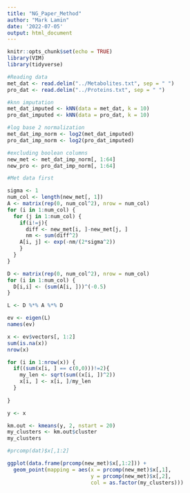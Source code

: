 ```yaml
---
title: "NG_Paper_Method"
author: "Mark Lamin"
date: '2022-07-05'
output: html_document
---
```


```r
knitr::opts_chunk$set(echo = TRUE)
library(VIM)
library(tidyverse)
```

```r
#Reading data
met_dat <- read.delim("../Metabolites.txt", sep = " ")
pro_dat <- read.delim("../Proteins.txt", sep = " ")

#knn imputation
met_dat_imputed <- kNN(data = met_dat, k = 10)
pro_dat_imputed <- kNN(data = pro_dat, k = 10)

#log base 2 normalization
met_dat_imp_norm <- log2(met_dat_imputed)
pro_dat_imp_norm <- log2(pro_dat_imputed)

#excluding boolean columns
new_met <- met_dat_imp_norm[, 1:64]
new_pro <- pro_dat_imp_norm[, 1:64]
```

```r
#Met data first 

sigma <- 1
num_col <- length(new_met[, 1])
A <- matrix(rep(0, num_col^2), nrow = num_col)
for (i in 1:num_col) {
  for (j in 1:num_col) {
    if(i!=j){
      diff <- new_met[i, ]-new_met[j, ]
      nm <- sum(diff^2)
    A[i, j] <- exp(-nm/(2*sigma^2))
    }
  }
}

D <- matrix(rep(0, num_col^2), nrow = num_col)
for (i in 1:num_col) {
  D[i,i] <- (sum(A[i, ]))^(-0.5)
}

L <- D %*% A %*% D

ev <- eigen(L)
names(ev)

x <- ev$vectors[, 1:2]
sum(is.na(x))
nrow(x)
```

```r
for (i in 1:nrow(x)) {
  if((sum(x[i, ] == c(0,0)))!=2){
    my_len <- sqrt(sum((x[i, ])^2))
    x[i, ] <- x[i, ]/my_len
  }
  
}

y <- x

km.out <- kmeans(y, 2, nstart = 20)
my_clusters <- km.out$cluster
my_clusters
```

```r
#prcomp(dat)$x[,1:2]

ggplot(data.frame(prcomp(new_met)$x[,1:2])) + 
  geom_point(mapping = aes(x = prcomp(new_met)$x[,1],
                           y = prcomp(new_met)$x[,2],
                           col = as.factor(my_clusters)))
```

